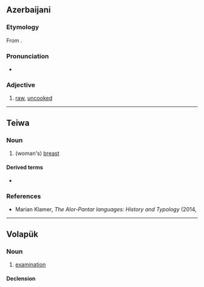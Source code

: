 {{also|xăm}}

==Azerbaijani==

===Etymology===
From {{bor|az|fa|خام|tr=xâm}}.

===Pronunciation===
* {{IPA|az|[χɑm]}}

===Adjective===
{{az-adj}}
# [[raw]], [[uncooked]]
#: {{syn|az|çiy}}

----

==Teiwa==

===Noun===
{{head|twe|noun}}

# (woman's) [[breast]]

====Derived terms====
* {{l|twe|xam yir}}

===References===
* Marian Klamer, ''The Alor-Pantar languages: History and Typology'' (2014, {{ISBN|3944675487}}

----

==Volapük==

===Noun===
{{vo-noun}}

# [[examination]]

====Declension====
{{vo-decl-noun}}